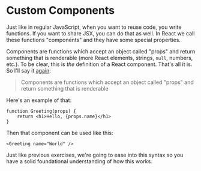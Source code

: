 # Custom Components

<EpicVideo url="https://www.epicreact.dev/tutorials/get-started-with-react/intro-to-custom-components" />

Just like in regular JavaScript, when you want to reuse code, you write
functions. If you want to share JSX, you can do that as well. In React we call
these functions "components" and they have some special properties.

Components are functions which accept an object called "props" and return
something that is renderable (more React elements, strings, `null`, numbers,
etc.). To be clear, this is _the_ definition of a React component. That's all it
is. So I'll say it
[again](https://twitter.com/kentcdodds/status/1763606427028136131):

> Components are functions which accept an object called "props" and return
> something that is renderable

Here's an example of that:

```tsx
function Greeting(props) {
	return <h1>Hello, {props.name}</h1>
}
```

Then that component can be used like this:

```tsx
<Greeting name="World" />
```

Just like previous exercises, we're going to ease into this syntax so you have a
solid foundational understanding of how this works.
